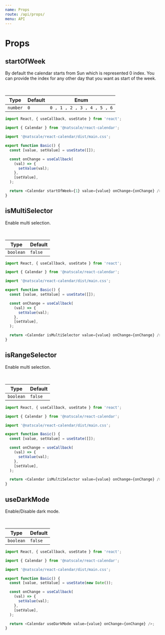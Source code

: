 ```yaml
---
name: Props
route: /api/props/
menu: API
---
```


# Props

## startOfWeek

By default the calendar starts from Sun which is represented 0 index.
You can provide the index for any other day that you want as start of the week.


<StartOfWeek />

<br />

| Type     | Default | Enum                        |
| -------- | ------- | --------------------------- |
| `number` | `0`     | `0 , 1 , 2 , 3 , 4 , 5 , 6` |

```js
import React, { useCallback, useState } from 'react';

import { Calendar } from '@natscale/react-calendar';

import '@natscale/react-calendar/dist/main.css';

export function Basic() {
  const [value, setValue] = useState([]);

  const onChange = useCallback(
    (val) => {
      setValue(val);
    },
    [setValue],
  );

  return <Calendar startOfWeek={1} value={value} onChange={onChange} />;
}
```

## isMultiSelector

Enable multi selection.


<IsMultiSelector />

<br />

| Type      | Default |
| --------- | ------- |
| `boolean` | `false` |

```js
import React, { useCallback, useState } from 'react';

import { Calendar } from '@natscale/react-calendar';

import '@natscale/react-calendar/dist/main.css';

export function Basic() {
  const [value, setValue] = useState([]);

  const onChange = useCallback(
    (val) => {
      setValue(val);
    },
    [setValue],
  );

  return <Calendar isMultiSelector value={value} onChange={onChange} />;
}
```

## isRangeSelector

Enable multi selection.


<IsRangeSelector />

<br />

| Type      | Default |
| --------- | ------- |
| `boolean` | `false` |

```js
import React, { useCallback, useState } from 'react';

import { Calendar } from '@natscale/react-calendar';

import '@natscale/react-calendar/dist/main.css';

export function Basic() {
  const [value, setValue] = useState([]);

  const onChange = useCallback(
    (val) => {
      setValue(val);
    },
    [setValue],
  );

  return <Calendar isMultiSelector value={value} onChange={onChange} />;
}
```

## useDarkMode

Enable/Disable dark mode.


<UseDarkMode />

<br />

| Type      | Default |
| --------- | ------- |
| `boolean` | `false` |

```js
import React, { useCallback, useState } from 'react';

import { Calendar } from '@natscale/react-calendar';

import '@natscale/react-calendar/dist/main.css';

export function Basic() {
  const [value, setValue] = useState(new Date());

  const onChange = useCallback(
    (val) => {
      setValue(val);
    },
    [setValue],
  );

  return <Calendar useDarkMode value={value} onChange={onChange} />;
}
```
